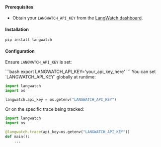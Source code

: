 #### Prerequisites

- Obtain your `LANGWATCH_API_KEY` from the [LangWatch dashboard](https://app.langwatch.com/).

#### Installation

```sh
pip install langwatch
```

#### Configuration

Ensure `LANGWATCH_API_KEY` is set:

<Tabs>
<Tab title="Environment variable">
```bash
export LANGWATCH_API_KEY='your_api_key_here'
```
</Tab>
<Tab title="Runtime">
You can set `LANGWATCH_API_KEY` globally at runtime:

```python
import langwatch
import os

langwatch.api_key = os.getenv("LANGWATCH_API_KEY")
```

Or on the specific trace being tracked:

```python
import langwatch
import os

@langwatch.trace(api_key=os.getenv("LANGWATCH_API_KEY"))
def main():
    ...
```
</Tab>
</Tabs>
